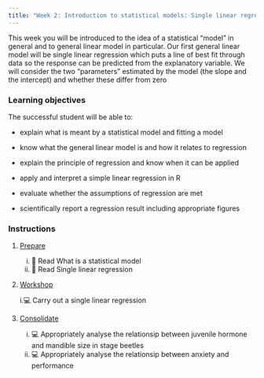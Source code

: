 ```yaml
---
title: "Week 2: Introduction to statistical models: Single linear regression"
---
```


This week you will be introduced to the idea of a statistical "model" in general and to general linear model in particular. Our first general linear model will be single linear regression which puts a line of best fit through data so the response can be predicted from the explanatory variable. We will consider the two "parameters" estimated by the model (the slope and the intercept) and whether these differ from zero

### Learning objectives

The successful student will be able to:

-   explain what is meant by a statistical model and fitting a model

-   know what the general linear model is and how it relates to regression

-   explain the principle of regression and know when it can be applied

-   apply and interpret a simple linear regression in R

-   evaluate whether the assumptions of regression are met

-   scientifically report a regression result including appropriate figures 

### Instructions

1.  [Prepare](study_before_workshop.qmd)

    i.  📖 Read What is a statistical model
    ii. 📖 Read Single linear regression

2.  [Workshop](workshop.qmd)
    
    i.💻 Carry out a single linear regression

3.  [Consolidate](study_after_workshop.qmd)

    i. 💻 Appropriately analyse the relationsip between juvenile hormone and mandible size in stage beetles
    ii. 💻 Appropriately analyse the relationsip between anxiety and performance

